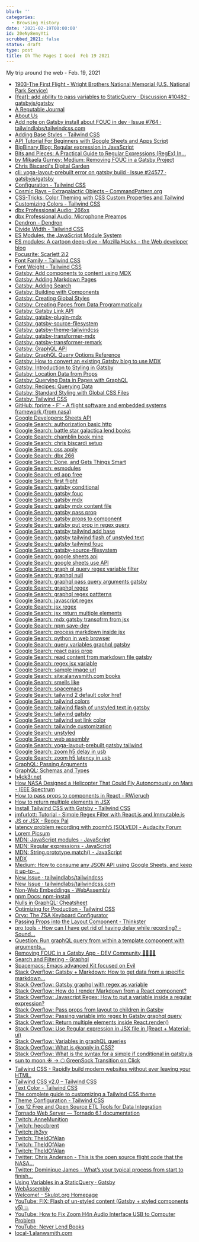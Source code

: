 ```yaml
---
blurb: ''
categories:
  - Browsing History
date: '2021-02-19T00:00:00'
id: 20eNy8emyYti
scrubbed_2021: false
status: draft
type: post
title: Oh The Pages I Goed  Feb 19 2021
---
```


My trip around the web - Feb. 19, 2021

- [1903-The First Flight - Wright Brothers National Memorial (U.S. National Park Service)](https://www.nps.gov/wrbr/learn/historyculture/thefirstflight.htm)
- [[feat]: add ability to pass variables to StaticQuery · Discussion #10482 · gatsbyjs/gatsby](https://github.com/gatsbyjs/gatsby/discussions/10482)
- [A Reputable Journal](https://reputablejournal.com/)
- [About Us](https://www.chamblinbookmine.com/about.php)
- [Add note on Gatsby install about FOUC in dev · Issue #764 · tailwindlabs/tailwindcss.com](https://github.com/tailwindlabs/tailwindcss.com/issues/764)
- [Adding Base Styles - Tailwind CSS](https://tailwindcss.com/docs/adding-base-styles)
- [API Tutorial For Beginners with Google Sheets and Apps Script](https://www.benlcollins.com/apps-script/api-tutorial-for-beginners/)
- [BigBinary Blog: Regular expression in JavaScript](https://bigbinary.com/blog/regular-expressions-in-javascript)
- [Bits and Pieces: A Practical Guide to Regular Expressions (RegEx) In...](https://blog.bitsrc.io/a-beginners-guide-to-regular-expressions-regex-in-javascript-9c58feb27eb4)
- [by Mikaela Gurney: Medium: Removing FOUC in a Gatsby Project](https://medium.com/@mikaelagurney/removing-fouc-in-a-gatsby-project-66034b8590b1)
- [Chris Biscardi's Digital Garden](https://www.christopherbiscardi.com/how-i-record-and-edit-courses)
- [cli: yoga-layout-prebuilt error on gatsby build · Issue #24577 · gatsbyjs/gatsby](https://github.com/gatsbyjs/gatsby/issues/24577)
- [Configuration - Tailwind CSS](https://tailwindcss.com/docs/configuration)
- [Cosmic Rays – Extragalactic Objects – CommandPattern.org](https://commandpattern.org/2021/02/17/cosmic-rays-extragalactic-objects/)
- [CSS-Tricks: Color Theming with CSS Custom Properties and Tailwind](https://css-tricks.com/color-theming-with-css-custom-properties-and-tailwind/)
- [Customizing Colors - Tailwind CSS](https://tailwindcss.com/docs/customizing-colors)
- [dbx Professional Audio: 266xs](https://dbxpro.com/en/products/266xs)
- [dbx Professional Audio: Microphone Preamps](https://dbxpro.com/en/product_families/microphone-preamps)
- [Dendron - Dendron](https://dendron.so/)
- [Divide Width - Tailwind CSS](https://tailwindcss.com/docs/divide-width)
- [ES Modules, the JavaScript Module System](https://flaviocopes.com/es-modules/)
- [ES modules: A cartoon deep-dive - Mozilla Hacks - the Web developer blog](https://hacks.mozilla.org/2018/03/es-modules-a-cartoon-deep-dive/)
- [Focusrite: Scarlett 2i2](https://focusrite.com/en/usb-audio-interface/scarlett/scarlett-2i2)
- [Font Family - Tailwind CSS](https://tailwindcss.com/docs/font-family)
- [Font Weight - Tailwind CSS](https://tailwindcss.com/docs/font-weight)
- [Gatsby: Add components to content using MDX](https://www.gatsbyjs.com/docs/how-to/routing/mdx/)
- [Gatsby: Adding Markdown Pages](https://www.gatsbyjs.com/docs/how-to/routing/adding-markdown-pages/)
- [Gatsby: Adding Search](https://www.gatsbyjs.com/docs/how-to/adding-common-features/adding-search/)
- [Gatsby: Building with Components](https://www.gatsbyjs.com/docs/conceptual/building-with-components/)
- [Gatsby: Creating Global Styles](https://www.gatsbyjs.com/docs/creating-global-styles/#add-global-styles-with-css-files-and-no-layout-component)
- [Gatsby: Creating Pages from Data Programmatically](https://www.gatsbyjs.com/docs/programmatically-create-pages-from-data/)
- [Gatsby: Gatsby Link API](https://www.gatsbyjs.com/docs/reference/built-in-components/gatsby-link/)
- [Gatsby: gatsby-plugin-mdx](https://www.gatsbyjs.com/plugins/gatsby-plugin-mdx/)
- [Gatsby: gatsby-source-filesystem](https://www.gatsbyjs.com/plugins/gatsby-source-filesystem/)
- [Gatsby: gatsby-theme-tailwindcss](https://www.gatsbyjs.com/plugins/gatsby-theme-tailwindcss/)
- [Gatsby: gatsby-transformer-mdx](https://www.gatsbyjs.com/plugins/gatsby-transformer-mdx/)
- [Gatsby: gatsby-transformer-remark](https://www.gatsbyjs.com/plugins/gatsby-transformer-remark/)
- [Gatsby: GraphQL API](https://www.gatsbyjs.com/docs/reference/graphql-data-layer/graphql-api/)
- [Gatsby: GraphQL Query Options Reference](https://www.gatsbyjs.com/docs/graphql-reference/)
- [Gatsby: How to convert an existing Gatsby blog to use MDX](https://www.gatsbyjs.com/blog/2019-11-21-how-to-convert-an-existing-gatsby-blog-to-use-mdx/)
- [Gatsby: Introduction to Styling in Gatsby](https://www.gatsbyjs.com/docs/tutorial/part-two/#using-global-styles)
- [Gatsby: Location Data from Props](https://www.gatsbyjs.com/docs/location-data-from-props/)
- [Gatsby: Querying Data in Pages with GraphQL](https://www.gatsbyjs.com/docs/how-to/querying-data/page-query/)
- [Gatsby: Recipes: Querying Data](https://www.gatsbyjs.com/docs/recipes/querying-data/)
- [Gatsby: Standard Styling with Global CSS Files](https://www.gatsbyjs.com/docs/how-to/styling/global-css/)
- [Gatsby: Tailwind CSS](https://www.gatsbyjs.com/docs/how-to/styling/tailwind-css/)
- [GitHub: fprime - F' - A flight software and embedded systems framework (from nasa)](https://github.com/nasa/fprime)
- [Google Developers: Sheets API](https://developers.google.com/sheets/api)
- [Google Search: authorization basic http](https://www.google.com/search?client=safari&rls=en&q=authorization+basic+http&ie=UTF-8&oe=UTF-8)
- [Google Search: battle star galactica lend books](https://www.google.com/search?client=safari&rls=en&q=battle+star+galactica+lend+books&ie=UTF-8&oe=UTF-8)
- [Google Search: chamblin book mine](https://www.google.com/search?client=safari&rls=en&q=chamblin+book+mine&ie=UTF-8&oe=UTF-8)
- [Google Search: chris biscardi setup](https://www.google.com/search?client=safari&rls=en&q=chris+biscardi+setup&ie=UTF-8&oe=UTF-8)
- [Google Search: css apply](https://www.google.com/search?client=safari&rls=en&q=css+apply&ie=UTF-8&oe=UTF-8)
- [Google Search: dbx 266](https://www.google.com/search?client=safari&rls=en&q=dbx+266&ie=UTF-8&oe=UTF-8)
- [Google Search: Done, and Gets Things Smart](https://www.google.com/search?client=safari&rls=en&q=Done,+and+Gets+Things+Smart&ie=UTF-8&oe=UTF-8)
- [Google Search: esmodules](https://www.google.com/search?client=safari&rls=en&q=esmodules&ie=UTF-8&oe=UTF-8)
- [Google Search: etl app free](https://www.google.com/search?newwindow=1&client=safari&rls=en&ei=Sy8wYJ_wI8rl5gLjl564BQ&q=etl+app+free&oq=etl+app+free&gs_lcp=Cgdnd3Mtd2l6EAMyBQghEKABMgUIIRCgATIFCCEQqwI6BwgAEEcQsAM6BggAEBYQHjoICAAQFhAKEB46BwghEAoQoAFQgUZYkEtg0mBoAXACeACAAWiIAfADkgEDNS4xmAEAoAEBqgEHZ3dzLXdpesgBCMABAQ&sclient=gws-wiz&ved=0ahUKEwjfwazt8_buAhXKslkKHeOLB1cQ4dUDCAw&uact=5)
- [Google Search: first flight](https://www.google.com/search?client=safari&rls=en&q=first+flight&ie=UTF-8&oe=UTF-8)
- [Google Search: gatsby conditional](https://www.google.com/search?client=safari&rls=en&q=gatsby+conditional&ie=UTF-8&oe=UTF-8)
- [Google Search: gatsby fouc](https://www.google.com/search?client=safari&rls=en&q=gatsby+fouc&ie=UTF-8&oe=UTF-8)
- [Google Search: gatsby mdx](https://www.google.com/search?client=safari&rls=en&q=gatsby+mdx&ie=UTF-8&oe=UTF-8)
- [Google Search: gatsby mdx content file](https://www.google.com/search?client=safari&rls=en&q=gatsby+mdx+content+file&ie=UTF-8&oe=UTF-8)
- [Google Search: gatsby pass prop](https://www.google.com/search?client=safari&rls=en&q=gatsby+pass+prop&ie=UTF-8&oe=UTF-8)
- [Google Search: gatsby props to component](https://www.google.com/search?newwindow=1&client=safari&rls=en&ei=QIIwYKCOItHW5gL7hoKQCA&q=gatsby+props+to+component&oq=gatsby+props+to+component&gs_lcp=Cgdnd3Mtd2l6EAMyBggAEBYQHjoHCAAQsAMQQzoHCAAQRxCwAzoCCAA6CAgAEBYQChAeOgkIABDJAxAWEB46CAghEBYQHRAeOggIABAIEA0QHlC-FViULmCIMmgBcAJ4AIABYIgBuwiSAQIxNJgBAKABAaoBB2d3cy13aXrIAQnAAQE&sclient=gws-wiz&ved=0ahUKEwigrvb7wvfuAhVRq1kKHXuDAIIQ4dUDCAw&uact=5)
- [Google Search: gatsby put prop in regex query](https://www.google.com/search?client=safari&rls=en&q=gatsby+put+prop+in+regex+query&ie=UTF-8&oe=UTF-8)
- [Google Search: gatsby tailwind add base](https://www.google.com/search?client=safari&rls=en&q=gatsby+tailwind+add+base&ie=UTF-8&oe=UTF-8)
- [Google Search: gatsby tailwind flash of unstyled text](https://www.google.com/search?client=safari&rls=en&q=gatsby+tailwind+flash+of+unstyled+text&ie=UTF-8&oe=UTF-8)
- [Google Search: gatsby tailwind fouc](https://www.google.com/search?client=safari&rls=en&q=gatsby+tailwind+fouc&ie=UTF-8&oe=UTF-8)
- [Google Search: gatsby-source-filesystem](https://www.google.com/search?client=safari&rls=en&q=gatsby-source-filesystem&ie=UTF-8&oe=UTF-8)
- [Google Search: google sheets api](https://www.google.com/search?client=safari&rls=en&q=google+sheets+api&ie=UTF-8&oe=UTF-8)
- [Google Search: google sheets use API](https://www.google.com/search?client=safari&rls=en&q=google+sheets+use+API&ie=UTF-8&oe=UTF-8)
- [Google Search: graph ql query regex variable filter](https://www.google.com/search?client=safari&rls=en&q=graph+ql+query+regex+variable+filter&ie=UTF-8&oe=UTF-8)
- [Google Search: graphql null](https://www.google.com/search?client=safari&rls=en&q=graphql+null&ie=UTF-8&oe=UTF-8)
- [Google Search: graphql pass query arguments gatsby](https://www.google.com/search?newwindow=1&client=safari&rls=en&ei=oY0wYMzEO6TO5gLt3YPIAw&q=graphql+pass+query+arguments+gatsby&oq=graphql+pass+query+arguments+gatsby&gs_lcp=Cgdnd3Mtd2l6EAMyBQgAEM0CMgUIABDNAjIFCAAQzQIyBQgAEM0COgcIABBHELADOgYIABAWEB46CAghEBYQHRAeOgUIIRCgAVCZHViMPWDwQmgCcAJ4AIABjAGIAeIGkgEDNi4zmAEAoAEBqgEHZ3dzLXdpesgBCMABAQ&sclient=gws-wiz&ved=0ahUKEwiMmZPpzffuAhUkp1kKHe3uADkQ4dUDCAw&uact=5)
- [Google Search: graphql regex](https://www.google.com/search?client=safari&rls=en&q=graphql+regex&ie=UTF-8&oe=UTF-8)
- [Google Search: graphql regex pattterns](https://www.google.com/search?client=safari&rls=en&q=graphql+regex+pattterns&ie=UTF-8&oe=UTF-8)
- [Google Search: javascript regex](https://www.google.com/search?client=safari&rls=en&q=javascript+regex&ie=UTF-8&oe=UTF-8)
- [Google Search: jsx regex](https://www.google.com/search?client=safari&rls=en&q=jsx+regex&ie=UTF-8&oe=UTF-8)
- [Google Search: jsx return multiple elements](https://www.google.com/search?client=safari&rls=en&q=jsx+return+multiple+elements&ie=UTF-8&oe=UTF-8)
- [Google Search: mdx gatsby transofrm from jsx](https://www.google.com/search?client=safari&rls=en&q=mdx+gatsby+transofrm+from+jsx&ie=UTF-8&oe=UTF-8)
- [Google Search: npm save-dev](https://www.google.com/search?client=safari&rls=en&q=npm+save-dev&ie=UTF-8&oe=UTF-8)
- [Google Search: process markdown inside jsx](https://www.google.com/search?client=safari&rls=en&q=process+markdown+inside+jsx&ie=UTF-8&oe=UTF-8)
- [Google Search: python in web browser](https://www.google.com/search?client=safari&rls=en&q=python+in+web+browser&ie=UTF-8&oe=UTF-8)
- [Google Search: query variables graphql gatsby](https://www.google.com/search?client=safari&rls=en&q=query+variables+graphql+gatsby&ie=UTF-8&oe=UTF-8)
- [Google Search: react pass prop](https://www.google.com/search?client=safari&rls=en&q=react+pass+prop&ie=UTF-8&oe=UTF-8)
- [Google Search: read content from markdown file gatsby](https://www.google.com/search?newwindow=1&client=safari&rls=en&ei=Y04wYPepJoms5wKI653YCQ&q=read+content+from+markdown+file+gatsby&oq=read+content+from+markdown+file+gatsby&gs_lcp=Cgdnd3Mtd2l6EAM6BwgAEEcQsAM6CAghEBYQHRAeOgUIIRCgAVDjJ1j4MWCDNWgBcAJ4AIABgwGIAfAFkgEDNi4ymAEAoAEBqgEHZ3dzLXdpesgBCMABAQ&sclient=gws-wiz&ved=0ahUKEwi35_7AkffuAhUJ1lkKHYh1B5sQ4dUDCAw&uact=5)
- [Google Search: regex jsx variable](https://www.google.com/search?client=safari&rls=en&q=regex+jsx+variable&ie=UTF-8&oe=UTF-8)
- [Google Search: sample image url](https://www.google.com/search?newwindow=1&client=safari&rls=en&ei=gmkwYNTTJKuK5wKuyLSgCQ&q=sample+image+url&oq=sample+image+url&gs_lcp=Cgdnd3Mtd2l6EAMyAggAMgIIADICCAAyAggAMgYIABAWEB4yBggAEBYQHjIGCAAQFhAeMgYIABAWEB4yBggAEBYQHjIGCAAQFhAeOgcIABCwAxBDOgQIABBDUJMQWMITYNwVaAFwAngAgAGkAYgBvAOSAQM0LjGYAQCgAQGqAQdnd3Mtd2l6yAEKwAEB&sclient=gws-wiz&ved=0ahUKEwjUnNSvq_fuAhUrxVkKHS4kDZQQ4dUDCAw&uact=5)
- [Google Search: site:alanwsmith.com books](https://www.google.com/search?client=safari&rls=en&q=site:alanwsmith.com+books&ie=UTF-8&oe=UTF-8)
- [Google Search: smells like](https://www.google.com/search?client=safari&rls=en&q=smells+like&ie=UTF-8&oe=UTF-8)
- [Google Search: spacemacs](https://www.google.com/search?client=safari&rls=en&q=spacemacs&ie=UTF-8&oe=UTF-8)
- [Google Search: tailwind 2 default color href](https://www.google.com/search?client=safari&rls=en&q=tailwind+2+default+color+href&ie=UTF-8&oe=UTF-8)
- [Google Search: tailwind colors](https://www.google.com/search?client=safari&rls=en&q=tailwind+colors&ie=UTF-8&oe=UTF-8)
- [Google Search: tailwind flash of unstyled text in gatsby](https://www.google.com/search?client=safari&rls=en&q=tailwind+flash+of+unstyled+text+in+gatsby&ie=UTF-8&oe=UTF-8)
- [Google Search: tailwind gatsby](https://www.google.com/search?client=safari&rls=en&q=tailwind+gatsby&ie=UTF-8&oe=UTF-8)
- [Google Search: tailwind set link color](https://www.google.com/search?client=safari&rls=en&q=tailwind+set+link+color&ie=UTF-8&oe=UTF-8)
- [Google Search: tailwinde customization](https://www.google.com/search?client=safari&rls=en&q=tailwinde+customization&ie=UTF-8&oe=UTF-8)
- [Google Search: unstyled](https://www.google.com/search?client=safari&rls=en&q=unstyled&ie=UTF-8&oe=UTF-8)
- [Google Search: web assembly](https://www.google.com/search?client=safari&rls=en&q=web+assembly&ie=UTF-8&oe=UTF-8)
- [Google Search: yoga-layout-prebuilt gatsby tailwind](https://www.google.com/search?client=safari&rls=en&q=yoga-layout-prebuilt+gatsby+tailwind&ie=UTF-8&oe=UTF-8)
- [Google Search: zoom h5 delay in usb](https://www.google.com/search?client=safari&rls=en&q=zoom+h5+delay+in+usb&ie=UTF-8&oe=UTF-8)
- [Google Search: zoom h5 latency in usb](https://www.google.com/search?newwindow=1&client=safari&rls=en&ei=wecvYPbuGeKbwbkPhMWSwAo&q=zoom+h5+latency+in+usb&oq=zoom+h5+latency+in+usb&gs_lcp=Cgdnd3Mtd2l6EAM6BwgAEEcQsAM6BQgAEM0COgQIIRAKUJGxGljAuRpgucIaaAJwAngAgAGPAYgBrQWSAQM2LjKYAQCgAQGqAQdnd3Mtd2l6yAEIwAEB&sclient=gws-wiz&ved=0ahUKEwi207zQr_buAhXiTTABHYSiBKgQ4dUDCAw&uact=5)
- [GraphQL: Passing Arguments](https://graphql.org/graphql-js/passing-arguments/)
- [GraphQL: Schemas and Types](https://graphql.org/learn/schema/)
- [h4ck3r.net](https://h4ck3r.net/)
- [How NASA Designed a Helicopter That Could Fly Autonomously on Mars - IEEE Spectrum](https://spectrum.ieee.org/automaton/aerospace/robotic-exploration/nasa-designed-perseverance-helicopter-rover-fly-autonomously-mars)
- [How to pass props to components in React - RWieruch](https://www.robinwieruch.de/react-pass-props-to-component)
- [How to return multiple elements in JSX](https://flaviocopes.com/jsx-return-multiple-elements/)
- [Install Tailwind CSS with Gatsby - Tailwind CSS](https://tailwindcss.com/docs/guides/gatsby)
- [jmfurlott: Tutorial - Simple Regex Filter with React.js and Immutable.js](https://www.jmfurlott.com/tutorial-simple-regex-filter-with-react-js-and-immutable-js/)
- [JS or JSX - Regex Pal](https://www.regexpal.com/96100)
- [latency problem recording with zoomh5 [SOLVED] - Audacity Forum](https://forum.audacityteam.org/viewtopic.php?t=95420)
- [Lorem Picsum](https://picsum.photos/)
- [MDN: JavaScript modules - JavaScript](https://developer.mozilla.org/en-US/docs/Web/JavaScript/Guide/Modules)
- [MDN: Regular expressions - JavaScript](https://developer.mozilla.org/en-US/docs/Web/JavaScript/Guide/Regular_Expressions)
- [MDN: String.prototype.match() - JavaScript](https://developer.mozilla.org/en-US/docs/Web/JavaScript/Reference/Global_Objects/String/match)
- [MDX](https://mdxjs.com/)
- [Medium: How to consume any JSON API using Google Sheets, and keep it up-to-...](https://medium.com/unly-org/how-to-consume-any-json-api-using-google-sheets-and-keep-it-up-to-date-automagically-fb6e94521abd)
- [New Issue · tailwindlabs/tailwindcss](https://github.com/tailwindlabs/tailwindcss/issues/new/choose)
- [New Issue · tailwindlabs/tailwindcss.com](https://github.com/tailwindlabs/tailwindcss.com/issues/new)
- [Non-Web Embeddings - WebAssembly](https://webassembly.org/docs/non-web/)
- [npm Docs: npm-install](https://docs.npmjs.com/cli/v6/commands/npm-install)
- [Nulls in GraphQL: Cheatsheet](https://hasura.io/blog/graphql-nulls-cheatsheet/)
- [Optimizing for Production - Tailwind CSS](https://tailwindcss.com/docs/optimizing-for-production#writing-purgeable-html)
- [Oryx: The ZSA Keyboard Configurator](https://configure.ergodox-ez.com/moonlander/layouts/APODe/latest/0)
- [Passing Props into the Layout Component - Thinkster](https://thinkster.io/tutorials/up-and-running-with-gatsby-layouts/passing-props-into-the-layout-component)
- [pro tools - How can I have get rid of having delay while recording? - Sound...](https://sound.stackexchange.com/questions/32997/how-can-i-have-get-rid-of-having-delay-while-recording)
- [Question: Run graphQL query from within a template component with arguments...](https://github.com/gatsbyjs/gatsby/issues/3680)
- [Removing FOUC in a Gatsby App - DEV Community 👩‍💻👨‍💻](https://dev.to/mikaelia/removing-fouc-in-a-gatsby-app-28mg)
- [Search and Filtering - Graphql](https://dgraph.io/docs/graphql/schema/search/)
- [Spacemacs: Emacs advanced Kit focused on Evil](https://www.spacemacs.org/)
- [Stack Overflow: Gatsby + Markdown: How to get data from a specific markdown...](https://stackoverflow.com/questions/57378950/gatsby-markdown-how-to-get-data-from-a-specific-markdown-file-into-a-single-p)
- [Stack Overflow: Gatsby graphql with regex as variable](https://stackoverflow.com/questions/56743804/gatsby-graphql-with-regex-as-variable)
- [Stack Overflow: How do I render Markdown from a React component?](https://stackoverflow.com/questions/31875748/how-do-i-render-markdown-from-a-react-component)
- [Stack Overflow: Javascript Regex: How to put a variable inside a regular expression?](https://stackoverflow.com/questions/4029109/javascript-regex-how-to-put-a-variable-inside-a-regular-expression)
- [Stack Overflow: Pass props from layout to children in Gatsby](https://stackoverflow.com/questions/48725557/pass-props-from-layout-to-children-in-gatsby)
- [Stack Overflow: Passing variable into regex In Gatsby graphql query](https://stackoverflow.com/questions/46933246/passing-variable-into-regex-in-gatsby-graphql-query)
- [Stack Overflow: Return multiple elements inside React.render()](https://stackoverflow.com/questions/34893506/return-multiple-elements-inside-react-render/34893582)
- [Stack Overflow: Use Regular expression in JSX file in (React + Material-ui)](https://stackoverflow.com/questions/40883057/use-regular-expression-in-jsx-file-in-react-material-ui)
- [Stack Overflow: Variables in graphQL queries](https://stackoverflow.com/questions/53804219/variables-in-graphql-queries)
- [Stack Overflow: What is @apply in CSS?](https://stackoverflow.com/questions/41067550/what-is-apply-in-css)
- [Stack Overflow: What is the syntax for a simple if conditional in gatsby.js](https://stackoverflow.com/questions/53508119/what-is-the-syntax-for-a-simple-if-conditional-in-gatsby-js)
- [sun to moon ☀️ -&gt; 🌕 GreenSock Transition on Click](https://codepen.io/M0nica/details/xxRrQKj)
- [Tailwind CSS - Rapidly build modern websites without ever leaving your HTML.](https://tailwindcss.com/)
- [Tailwind CSS v2.0 – Tailwind CSS](https://blog.tailwindcss.com/tailwindcss-v2)
- [Text Color - Tailwind CSS](https://tailwindcss.com/docs/text-color)
- [The complete guide to customizing a Tailwind CSS theme](https://pinegrow.com/tutorials/customizing-a-tailwind-css-theme/)
- [Theme Configuration - Tailwind CSS](https://tailwindcss.com/docs/theme)
- [Top 12 Free and Open Source ETL Tools for Data Integration](https://solutionsreview.com/data-integration/top-free-and-open-source-etl-tools-for-data-integration/)
- [Tornado Web Server — Tornado 6.1 documentation](https://www.tornadoweb.org/en/stable/)
- [Twitch: AnneMunition](https://www.twitch.tv/annemunition)
- [Twitch: heccbrent](https://www.twitch.tv/heccbrent)
- [Twitch: jh3yy](https://www.twitch.tv/jh3yy)
- [Twitch: TheIdOfAlan](https://www.twitch.tv/videos/908018058)
- [Twitch: TheIdOfAlan](https://www.twitch.tv/videos/919656757)
- [Twitch: TheIdOfAlan](https://www.twitch.tv/theidofalan)
- [Twitter: Chris Anderson - This is the open source flight code that the NASA...](https://twitter.com/chr1sa/status/1362494316237574145)
- [Twitter: Dominique James - What’s your typical process from start to finish...](https://twitter.com/_dominiquejames/status/1362841629573357571)
- [Using Variables in a StaticQuery · Gatsby](https://spectrum.chat/gatsby-js/general/using-variables-in-a-staticquery~abee4d1d-6bc4-4202-afb2-38326d91bd05?m=MTU0NDc1MzE2MjkyNQ==)
- [WebAssembly](https://webassembly.org/)
- [Welcome! - Skulpt.org Homepage](https://skulpt.org/)
- [YouTube: FIX: Flash of un-styled content (Gatsby + styled components v5) 💥](https://www.youtube.com/watch?v=G_dVwrhvkBI)
- [YouTube: How to Fix Zoom H4n Audio Interface USB to Computer Problem](https://www.youtube.com/watch?v=ryz6mPEuUJ4)
- [YouTube: Never Lend Books](https://www.youtube.com/watch?v=b00f45PNTzg)
- [‎local-1.alanwsmith.com](http://local-1.alanwsmith.com/)
